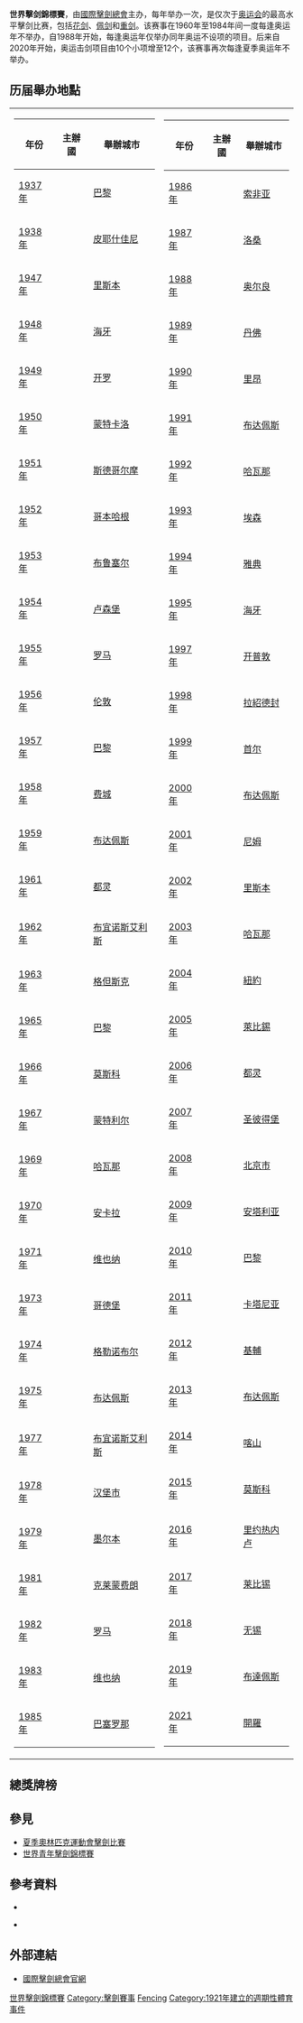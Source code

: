 '''世界擊剑錦標賽'''，由[[國際擊劍總會|國際擊劍總會]]主办，每年举办一次，是仅次于[[奥运会|奥运会]]的最高水平擊剑比赛，包括[[花剑|花剑]]、[[軍刀_(擊劍)|佩剑]]和[[重剑|重剑]]。该赛事在1960年至1984年间一度每逢奥运年不举办，自1988年开始，每逢奥运年仅举办同年奥运不设项的项目。后来自2020年开始，奥运击剑项目由10个小项增至12个，该赛事再次每逢夏季奥运年不举办。

== 历届舉办地點 ==
{| 
|
{| class="wikitable" style="text-align:center; font-size:90%;"
|-
!年份
!主辦國
!舉辦城市
|-
|[[1937年世界击剑锦标赛|1937年]]
|align=left| {{FRA}}
| [[巴黎|巴黎]]
|-
|[[1938年世界击剑锦标赛|1938年]]
|align=left| {{SVK}}
| [[皮耶什佳尼|皮耶什佳尼]]
|-
|[[1947年世界击剑锦标赛|1947年]]
|align=left| {{PRT}}
| [[里斯本|里斯本]]
|-
|[[1948年世界击剑锦标赛|1948年]]
|align=left| {{NLD}}
| [[海牙|海牙]]
|-
|[[1949年世界击剑锦标赛|1949年]]
|align=left| {{EGY}}
| [[开罗|开罗]]
|-
|[[1950年世界击剑锦标赛|1950年]]
|align=left| {{MCO}}
| [[蒙特卡洛|蒙特卡洛]]
|-
|[[1951年世界击剑锦标赛|1951年]]
|align=left| {{SWE}}
| [[斯德哥尔摩|斯德哥尔摩]]
|-
|[[1952年世界击剑锦标赛|1952年]]
|align=left| {{DNK}}
| [[哥本哈根|哥本哈根]]
|-
|[[1953年世界击剑锦标赛|1953年]]
|align=left| {{BEL}}
| [[布鲁塞尔|布鲁塞尔]]
|-
|[[1954年世界击剑锦标赛|1954年]]
|align=left| {{LUX}}
| [[卢森堡|卢森堡]]
|-
|[[1955年世界击剑锦标赛|1955年]]
|align=left| {{ITA}}
| [[罗马|罗马]]
|-
|[[1956年世界击剑锦标赛|1956年]]
|align=left| {{GBR}}
| [[伦敦|伦敦]]
|-
|[[1957年世界击剑锦标赛|1957年]]
|align=left| {{FRA}}
| [[巴黎|巴黎]]
|-
|[[1958年世界击剑锦标赛|1958年]]
|align=left| {{USA}}
| [[费城|费城]]
|-
|[[1959年世界击剑锦标赛|1959年]]
|align=left| {{HUN}}
| [[布达佩斯|布达佩斯]]
|-
|[[1961年世界击剑锦标赛|1961年]]
|align=left| {{ITA}}
| [[都灵|都灵]]
|-
|[[1962年世界击剑锦标赛|1962年]]
|align=left| {{ARG}}
| [[布宜诺斯艾利斯|布宜诺斯艾利斯]]
|-
|[[1963年世界击剑锦标赛|1963年]]
|align=left| {{POL}}
| [[格但斯克|格但斯克]]
|-
|[[1965年世界击剑锦标赛|1965年]]
|align=left| {{FRA}}
| [[巴黎|巴黎]]
|-
|[[1966年世界击剑锦标赛|1966年]]
|align=left| {{URS}}
| [[莫斯科|莫斯科]]
|-
|[[1967年世界击剑锦标赛|1967年]]
|align=left| {{CAN}}
| [[蒙特利尔|蒙特利尔]]
|-
|[[1969年世界击剑锦标赛|1969年]]
|align=left| {{CUB}}
| [[哈瓦那|哈瓦那]]
|-
|[[1970年世界击剑锦标赛|1970年]]
|align=left| {{TUR}}
| [[安卡拉|安卡拉]]
|-
|[[1971年世界击剑锦标赛|1971年]]
|align=left| {{AUT}}
| [[维也纳|维也纳]]
|-
|[[1973年世界击剑锦标赛|1973年]]
|align=left| {{SWE}}
| [[哥德堡|哥德堡]]
|-
|[[1974年世界击剑锦标赛|1974年]]
|align=left| {{FRA}}
| [[格勒诺布尔|格勒诺布尔]]
|-
|[[1975年世界击剑锦标赛|1975年]]
|align=left| {{HUN}}
| [[布达佩斯|布达佩斯]]
|-
|[[1977年世界击剑锦标赛|1977年]]
|align=left| {{ARG}}
| [[布宜诺斯艾利斯|布宜诺斯艾利斯]]
|-
|[[1978年世界击剑锦标赛|1978年]]
|align=left| {{FRG}}
| [[汉堡市|汉堡市]]
|-
|[[1979年世界击剑锦标赛|1979年]]
|align=left| {{AUS}}
| [[墨尔本|墨尔本]]
|-
|[[1981年世界击剑锦标赛|1981年]]
|align=left| {{FRA}}
| [[克莱蒙费朗|克莱蒙费朗]]
|-
|[[1982年世界击剑锦标赛|1982年]]
|align=left| {{ITA}}
| [[罗马|罗马]]
|-
|[[1983年世界击剑锦标赛|1983年]]
|align=left| {{AUT}}
| [[维也纳|维也纳]]
|-
|[[1985年世界击剑锦标赛|1985年]]
|align=left| {{ESP}}
| [[巴塞罗那|巴塞罗那]]
|}
|valign=top|
{| class="wikitable" style="text-align:center; font-size:90%;"
|-
!年份
!主辦國
!舉辦城市
|-
|[[1986年世界击剑锦标赛|1986年]]
|align=left| {{BGR}}
| [[索非亚|索非亚]]
|-
|[[1987年世界击剑锦标赛|1987年]]
|align=left| {{CHE}}
| [[洛桑|洛桑]]
|-
|[[1988年世界击剑锦标赛|1988年]]
|align=left| {{FRA}}
| [[奥尔良|奥尔良]]
|-
|[[1989年世界击剑锦标赛|1989年]]
|align=left| {{USA}}
| [[丹佛|丹佛]]
|-
|[[1990年世界击剑锦标赛|1990年]]
|align=left| {{FRA}}
| [[里昂|里昂]]
|-
|[[1991年世界击剑锦标赛|1991年]]
|align=left| {{HUN}}
| [[布达佩斯|布达佩斯]]
|-
|[[1992年世界击剑锦标赛|1992年]]
|align=left| {{CUB}}
| [[哈瓦那|哈瓦那]]
|-
|[[1993年世界击剑锦标赛|1993年]]
|align=left| {{DEU}}
| [[埃森|埃森]]
|-
|[[1994年世界击剑锦标赛|1994年]]
|align=left| {{GRC}}
| [[雅典|雅典]]
|-
|[[1995年世界击剑锦标赛|1995年]]
|align=left| {{NLD}}
| [[海牙|海牙]]
|-
|[[1997年世界击剑锦标赛|1997年]]
|align=left| {{ZAF}}
| [[开普敦|开普敦]]
|-
|[[1998年世界击剑锦标赛|1998年]]
|align=left| {{CHE}}
| [[拉紹德封|拉紹德封]]
|-
|[[1999年世界击剑锦标赛|1999年]]
|align=left| {{KOR}}
| [[首尔|首尔]]
|-
|[[2000年世界击剑锦标赛|2000年]]
|align=left| {{HUN}}
| [[布达佩斯|布达佩斯]]
|-
|[[2001年世界击剑锦标赛|2001年]]
|align=left| {{FRA}}
| [[尼姆|尼姆]]
|-
|[[2002年世界击剑锦标赛|2002年]]
|align=left| {{PRT}}
| [[里斯本|里斯本]]
|-
|[[2003年世界击剑锦标赛|2003年]]
|align=left| {{CUB}}
| [[哈瓦那|哈瓦那]]
|-
|[[2004年世界击剑锦标赛|2004年]]
|align=left| {{USA}}
| [[紐約|紐約]]
|-
|[[2005年世界击剑锦标赛|2005年]]
|align=left| {{DEU}}
| [[萊比錫|萊比錫]]
|-
|[[2006年世界击剑锦标赛|2006年]]
|align=left| {{ITA}}
| [[都灵|都灵]]
|-
|[[2007年世界击剑锦标赛|2007年]]
|align=left| {{RUS}}
| [[圣彼得堡|圣彼得堡]]
|-
|[[2008年世界击剑锦标赛|2008年]]
|align=left| {{CHN}}
| [[北京市|北京市]]
|-
|[[2009年世界击剑锦标赛|2009年]]
|align=left| {{TUR}}
| [[安塔利亚|安塔利亚]]
|-
|[[2010年世界击剑锦标赛|2010年]]
|align=left| {{FRA}}
| [[巴黎|巴黎]]
|-
|[[2011年世界擊劍錦標賽|2011年]]
|align=left| {{ITA}}
| [[卡塔尼亚|卡塔尼亚]]
|-
|[[2012年世界擊劍錦標賽|2012年]]
|align=left| {{UKR}}
| [[基輔|基輔]]
|-
|[[2013年世界擊劍錦標賽|2013年]]
|align=left| {{HUN}}
| [[布达佩斯|布达佩斯]]
|-
|[[2014年世界擊劍錦標賽|2014年]]
|align=left| {{RUS}}
| [[喀山|喀山]]
|-
|[[2015年世界擊劍錦標賽|2015年]]
|align=left| {{RUS}}
| [[莫斯科|莫斯科]]
|-
|[[2016年世界擊劍錦標賽|2016年]]
|align=left| {{BRA}}
| [[里约热内卢|里约热内卢]]
|-
|[[2017年世界擊劍錦標賽|2017年]]
|align=left| {{GER}}
| [[莱比锡|莱比锡]]
|-
|[[2018年世界擊劍錦標賽|2018年]]
|align=left| {{CHN}}
| [[无锡|无锡]]
|-
|[[2019年世界擊劍錦標賽|2019年]]
|align=left| {{HUN}}
| [[布達佩斯|布達佩斯]]
|-
|[[2021年世界擊劍錦標賽|2021年]]
|align=left| {{EGY}}
| [[開羅|開羅]]
|}
|}

== 總獎牌榜 ==
{{Medals table
 | caption        = 
 | host           = 
 | flag_template  = flagcountry
 | event          = 
 | team           = 
 | gold_ITA = 116 | silver_ITA = 104 | bronze_ITA = 133
 | gold_FRA = 92 | silver_FRA = 93 | bronze_FRA = 94
 | gold_URS = 92 | silver_URS = 54 | bronze_URS = 47 | name_URS = ''{{URS}}''
 | gold_HUN = 91 | silver_HUN = 86 | bronze_HUN = 94
 | gold_RUS = 56 | silver_RUS = 32 | bronze_RUS = 36
 | gold_FRG = 25 | silver_FRG = 26 | bronze_FRG = 16 | name_FRG = ''{{FRG}}''
 | gold_GER = 22 | silver_GER = 34 | bronze_GER = 45
 | gold_POL = 17 | silver_POL = 29 | bronze_POL = 41
 | gold_ROU = 13 | silver_ROU = 22 | bronze_ROU = 30
 | gold_UKR = 12 | silver_UKR = 12 | bronze_UKR = 19
 | gold_USA = 11 | silver_USA = 13 | bronze_USA = 14
 | gold_CHN = 8 | silver_CHN = 19 | bronze_CHN = 16
 | gold_KOR = 8 | silver_KOR = 11 | bronze_KOR = 25
 | gold_SWE = 7 | silver_SWE = 15 | bronze_SWE = 21
 | gold_CUB = 6 | silver_CUB = 5 | bronze_CUB = 9
 | gold_EST = 5 | silver_EST = 6 | bronze_EST = 6
 | gold_DEN = 5 | silver_DEN = 3 | bronze_DEN = 4
 | gold_AUT = 4 | silver_AUT = 4 | bronze_AUT = 9
 | gold_GBR = 3 | silver_GBR = 6 | bronze_GBR = 9
 | gold_NED = 3 | silver_NED = 3 | bronze_NED = 6
 | gold_SUI = 2 | silver_SUI = 9 | bronze_SUI = 13
 | gold_BEL = 2 | silver_BEL = 4 | bronze_BEL = 10
 | gold_ESP = 2 | silver_ESP = 2 | bronze_ESP = 6
 | gold_AZE = 2 | silver_AZE = 1 | bronze_AZE = 4
 | gold_BUL = 1 | silver_BUL = 3 | bronze_BUL = 4
 | gold_TCH = 1 | silver_TCH = 3 | bronze_TCH = 1 | name_TCH = ''{{TCH}}''
 | gold_JPN = 1 | silver_JPN = 1 | bronze_JPN = 4
 | gold_NOR = 1 | silver_NOR = 0 | bronze_NOR = 1
 | gold_BRA = 1 | silver_BRA = 0 | bronze_BRA = 0
 | gold_VEN = 0 | silver_VEN = 2 | bronze_VEN = 0
 | gold_TUN = 0 | silver_TUN = 1 | bronze_TUN = 3
 | gold_BLR = 0 | silver_BLR = 1 | bronze_BLR = 2
 | gold_CAN = 0 | silver_CAN = 1 | bronze_CAN = 2
 | gold_GDR = 0 | silver_GDR = 1 | bronze_GDR = 2 | name_GDR = ''{{GDR}}''
 | gold_POR = 0 | silver_POR = 1 | bronze_POR = 0
 | gold_EGY = 0 | silver_EGY = 0 | bronze_EGY = 7
 | gold_CIS = 0 | silver_CIS = 0 | bronze_CIS = 1 | name_CIS = ''{{CIS}}''
 | gold_COL = 0 | silver_COL = 0 | bronze_COL = 1
 | gold_FIN = 0 | silver_FIN = 0 | bronze_FIN = 1
 | gold_GRE = 0 | silver_GRE = 0 | bronze_GRE = 1
 | gold_HKG = 1 | silver_HKG = 0 | bronze_HKG = 1
 | gold_IRI = 0 | silver_IRI = 0 | bronze_IRI = 1
}}

==參見==
*[[夏季奧林匹克運動會擊劍比賽|夏季奧林匹克運動會擊劍比賽]]
*[[世界青年擊劍錦標賽|世界青年擊劍錦標賽]]

== 參考資料 ==
* {{cite book
 | last = Cohen
 | first = Richard
 | authorlink = Richard Cohen (fencer)
 | title = By the Sword
 | url = https://archive.org/details/byswordhistoryof00cohe_0
 | year = 2002
 | publisher = [[Random_House|Random House]]
 | location = New York
 | isbn = 0-375-50417-6
 }}

* {{cite book
 | last = Evangelista
 | first = Nick
 | authorlink = Nick Evangelista
 | title = Encyclopedia of the Sword
 | year = 1995
 | publisher = Greenwood Press
 | location = Westport, CT
 | isbn = 0-313-27896-2
 }}

==外部連結==
*[http://www.fie.ch/ 國際擊劍總會官網]{{Wayback|url=http://www.fie.ch/ |date=20110217200631 }}

{{世界擊劍錦標賽}}
{{世界錦標賽}}


{{DEFAULTSORT:World Fencing Championships}}
[[Category:世界擊劍錦標賽|]]
[[Category:擊劍賽事|Category:擊劍賽事]]
[[Category:世界錦標賽|Fencing]]
[[Category:1921年建立的週期性體育事件|Category:1921年建立的週期性體育事件]]